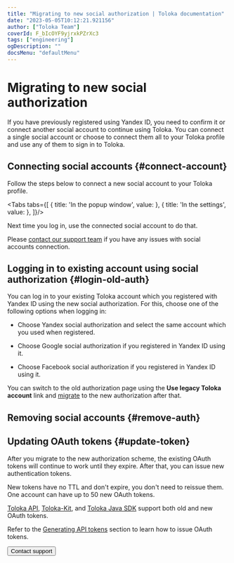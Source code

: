```yaml
---
title: "Migrating to new social authorization | Toloka documentation"
date: "2023-05-05T10:12:21.921156"
author: ["Toloka Team"]
coverId: F_bIcOYF9yjrxkPZrXc3
tags: ["engineering"]
ogDescription: ""
docsMenu: "defaultMenu"
---
```



# Migrating to new social authorization

If you have previously registered using Yandex ID, you need to confirm it or connect another social account to continue using Toloka. You can connect a single social account or choose to connect them all to your Toloka profile and use any of them to sign in to Toloka.

## Connecting social accounts {#connect-account}

Follow the steps below to connect a new social account to your Toloka profile.

<Tabs tabs={[
  { title: 'In the popup window', value: <MigrateNewAuthList1/> },
  { title: 'In the settings', value: <MigrateNewAuthList2/> },
]}/>

Next time you log in, use the connected social account to do that.

<Note mode="note" title="Note">

Please [contact our support team](/docs/guide/troubleshooting/support?form-source=guide-migrate-new-auth) if you have any issues with social accounts connection.

</Note>

## Logging in to existing account using social authorization {#login-old-auth}

You can log in to your existing Toloka account which you registered with Yandex ID using the new social authorization. For this, choose one of the following options when logging in:

- Choose Yandex social authorization and select the same account which you used when registered.

- Choose Google social authorization if you registered in Yandex ID using it.

- Choose Facebook social authorization if you registered in Yandex ID using it.

You can switch to the old authorization page using the **Use legacy Toloka account** link and [migrate](#connect-account) to the new authorization after that.

## Removing social accounts {#remove-auth}

<RemoveSocialAccount/>

## Updating OAuth tokens {#update-token}

After you migrate to the new authorization scheme, the existing OAuth tokens will continue to work until they expire. After that, you can issue new authentication tokens.

New tokens have no TTL and don't expire, you don't need to reissue them. One account can have up to 50 new OAuth tokens.

[Toloka API](/docs/api/), [Toloka-Kit](/docs/toloka-kit/), and [Toloka Java SDK](https://github.com/toloka/toloka-java-sdk/) support both old and new OAuth tokens.

Refer to the [Generating API tokens](/docs/guide/api-token) section to learn how to issue OAuth tokens.

<Button themeColor="light" view="default" size="l" type="link" url="/docs/guide/troubleshooting/support?form-source=guide-migrate-new-auth">Contact support</Button>